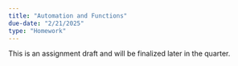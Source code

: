 ```yaml
---
title: "Automation and Functions"
due-date: "2/21/2025"
type: "Homework"
---
```


:::{.callout-warning}
This is an assignment draft and will be finalized later in the quarter.
:::